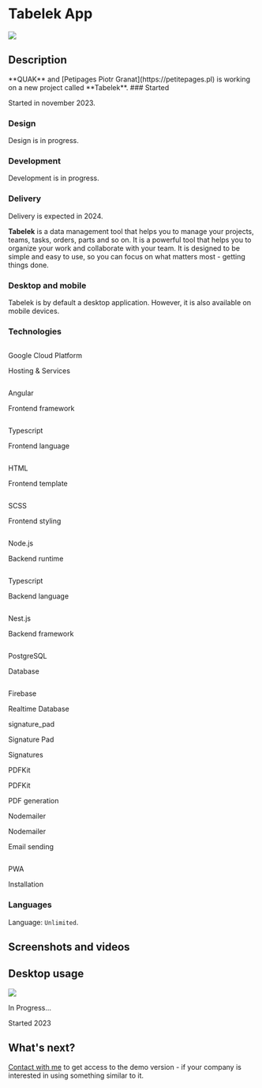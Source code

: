 
<style jsx global>{`
  video {
    max-width: 400px;
    border: 10px solid #333;
    border-radius: 20px;
  }
  .border-img {
    border: 10px solid #333;
    border-radius: 20px;
  }
  @media (max-width: 500px) {
    video {
      max-width: 100%;
    }
  }
`}</style>

# Tabelek App

<div className="flex items-center justify-center bg-sky-500/20 p-2 rounded-xl h-40">
    <img src="/logos/quak.png" className="rounded-full bg-sky-500 p-2" />
</div>

## Description

<Callout emoji="🏗️">
  **QUAK** and [Petipages Piotr Granat](https://petitepages.pl) is working on a new project called **Tabelek**.

  <Steps>
  ### Started

  Started in november 2023.

  ### Design

  Design is in progress.

  ### Development

  Development is in progress.

  ### Delivery

  Delivery is expected in 2024.
  </Steps>
</Callout>

**Tabelek** is a data management tool that helps you to manage your projects, teams, tasks, orders, parts and so on. It is a powerful tool that helps you to organize your work and collaborate with your team. It is designed to be simple and easy to use, so you can focus on what matters most - getting things done.

### Desktop and mobile

Tabelek is by default a desktop application. However, it is also available on mobile devices.

### Technologies

<div className="mt-5 grid grid-cols-2 gap-x-6 gap-y-10 sm:grid-cols-2 lg:grid-cols-3 xl:gap-x-8">
    <div className="flex flex-col items-center gap-3">
        <img className="h-14 flex-none rounded-full bg-gray-50 p-2" src="/logos/gcp.png" alt=""/>
        <p className="text-sm font-semibold leading-6">Google Cloud Platform</p>
        <p className="text-sm text-gray-500">Hosting & Services</p>
    </div>
    <div className="flex flex-col items-center gap-3">
        <img className="h-14 flex-none rounded-full bg-gray-50 p-2" src="/logos/angular.png" alt=""/>
        <p className="text-sm font-semibold leading-6">Angular</p>
        <p className="text-sm text-gray-500">Frontend framework</p>
    </div>
    <div className="flex flex-col items-center gap-3">
        <img className="h-14 flex-none rounded-full bg-gray-50 p-2" src="/logos/typescript.png" alt=""/>
        <p className="text-sm font-semibold leading-6">Typescript</p>
        <p className="text-sm text-gray-500">Frontend language</p>
    </div>
    <div className="flex flex-col items-center gap-3">
        <img className="h-14 flex-none rounded-full bg-gray-50 p-2" src="/logos/html.png" alt=""/>
        <p className="text-sm font-semibold leading-6">HTML</p>
        <p className="text-sm text-gray-500">Frontend template</p>
    </div>
    <div className="flex flex-col items-center gap-3">
        <img className="h-14 flex-none rounded-full bg-gray-50 p-2" src="/logos/sass.png" alt=""/>
        <p className="text-sm font-semibold leading-6">SCSS</p>
        <p className="text-sm text-gray-500">Frontend styling</p>
    </div>
    <div className="flex flex-col items-center gap-3">
        <img className="h-14 flex-none rounded-full bg-gray-50 p-2" src="/logos/nodejs.png" alt=""/>
        <p className="text-sm font-semibold leading-6">Node.js</p>
        <p className="text-sm text-gray-500">Backend runtime</p>
    </div>
    <div className="flex flex-col items-center gap-3">
        <img className="h-14 flex-none rounded-full bg-gray-50 p-2" src="/logos/typescript.png" alt=""/>
        <p className="text-sm font-semibold leading-6">Typescript</p>
        <p className="text-sm text-gray-500">Backend language</p>
    </div>
    <div className="flex flex-col items-center gap-3">
        <img className="h-14 flex-none rounded-full bg-gray-50 p-2" src="/logos/nestjs.svg" alt=""/>
        <p className="text-sm font-semibold leading-6">Nest.js</p>
        <p className="text-sm text-gray-500">Backend framework</p>
    </div>
    <div className="flex flex-col items-center gap-3">
        <img className="h-14 flex-none rounded-full bg-gray-50 p-2" src="/logos/postgresql.png" alt=""/>
        <p className="text-sm font-semibold leading-6">PostgreSQL</p>
        <p className="text-sm text-gray-500">Database</p>
    </div>
    <div className="flex flex-col items-center gap-3">
        <img className="h-14 flex-none rounded-full bg-gray-50 p-2" src="/logos/firebase.png" alt=""/>
        <p className="text-sm font-semibold leading-6">Firebase</p>
        <p className="text-sm text-gray-500">Realtime Database</p>
    </div>
    <div className="flex flex-col items-center gap-3">
        <p className="h-14 flex justify-center items-center rounded-full bg-gray-50 p-2 text-black">signature_pad</p>
        <p className="text-sm font-semibold leading-6">Signature Pad</p>
        <p className="text-sm text-gray-500">Signatures</p>
    </div>
    <div className="flex flex-col items-center gap-3">
        <p className="h-14 flex justify-center items-center rounded-full bg-gray-50 p-2 text-black">PDFKit</p>
        <p className="text-sm font-semibold leading-6">PDFKit</p>
        <p className="text-sm text-gray-500">PDF generation</p>
    </div>
    <div className="flex flex-col items-center gap-3">
        <p className="h-14 flex justify-center items-center rounded-full bg-gray-50 p-2 text-black">Nodemailer</p>
        <p className="text-sm font-semibold leading-6">Nodemailer</p>
        <p className="text-sm text-gray-500">Email sending</p>
    </div>
    <div className="flex flex-col items-center gap-3">
        <img className="h-14 flex-none rounded-full bg-gray-50 p-2" src="/logos/pwa.png" alt=""/>
        <p className="text-sm font-semibold leading-6">PWA</p>
        <p className="text-sm text-gray-500">Installation</p>
    </div>
</div>

### Languages

Language: `Unlimited`.

## Screenshots and videos

<h2 className=" mt-10 text-center">Desktop usage</h2>

<img src="/portfolio/tabelek/tabelek_in_progress.png" className="border-img mt-5 mx-auto shadow-lg border-neutral-500 border-opacity-10" />

<div className="mt-5 flex flex-col items-end">
    <p className="text-sm leading-6 text-gray-500">In Progress...</p>
    <div className="mt-1 flex items-center gap-x-1.5">
        <div className="flex-none rounded-full bg-sky-500/20 p-1">
            <div className="h-1.5 w-1.5 rounded-full bg-sky-500"></div>
        </div>
        <p className="text-xs leading-5 text-gray-500">Started 2023</p>
    </div>
</div>

## What's next?

[Contact with me](/contact) to get access to the demo version - if your company is interested in using something similar to it.